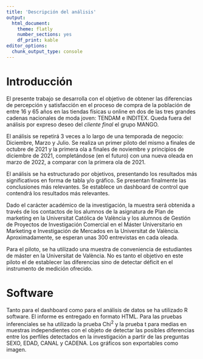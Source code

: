 ```yaml
---
title: 'Descripción del análisis'
output: 
  html_document: 
    theme: flatly
    number_sections: yes
    df_print: kable
editor_options: 
  chunk_output_type: console
---
```


# Introducción

El presente trabajo se desarrolla con el objetivo de obtener las diferencias de percepción y satisfacción en el proceso de compra de la población de entre 16 y 65 años en las tiendas físicas u online en dos de las tres grandes cadenas nacionales de moda joven: TENDAM e INDITEX. Queda fuera del
análisis por expreso deseo del *cliente final* el grupo MANGO.

El análisis se repetirá 3 veces a lo largo de una temporada de negocio: Diciembre, Marzo y Julio. Se realiza un primer piloto del mismo a finales de octubre de 2021 y la primera ola a finales de noviembre y principios de diciembre de 2021, completándose (en el futuro) con una nueva oleada en marzo de 2022, a comparar con la primera ola de 2021.

El análisis se ha estructurado por objetivos, presentando los resultados más significativos en forma de tabla y/o gráfico. Se presentan finalmente las conclusiones más relevantes. Se establece un dashboard de control que contendrá los resultados más relevantes.

Dado el carácter académico de la investigación, la muestra será obtenida a través de los contactos de los alumnos de la asignatura de Plan de marketing en la Universitat Católica de València y los alumnos de Gestión de Proyectos de Investigación Comercial en el Máster Universitario en Marketing e Investigación de Mercados en la Universitat de València. Aproximadamente, se esperan unas 300 entrevistas en cada oleada.

Para el piloto, se ha utilizado una muestra de conveniencia de estudiantes de máster en la Universitat de València. No es tanto el objetivo en este piloto el de establecer las diferencias sino de detectar déficit en el instrumento de medición ofrecido.

# Software

Tanto para el dashboard como para el análisis de datos se ha utilizado R software. El informe es entregado en formato HTML. Para las pruebas inferenciales se ha utilizado la prueba Chi<sup>2</sup> y la prueba t para medias en muestras independientes con el objeto de detectar las posibles diferencias entre los perfiles detectados en la investigación a partir de las preguntas SEXO, EDAD, CANAL y CADENA. Los gráficos son exportables como
imagen.
